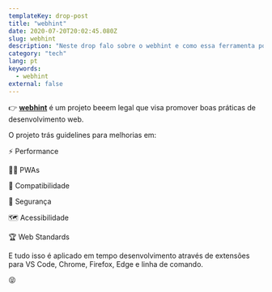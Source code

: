 ```yaml
---
templateKey: drop-post
title: "webhint"
date: 2020-07-20T20:02:45.080Z
slug: webhint
description: "Neste drop falo sobre o webhint e como essa ferramenta pode nos ajudar a desenvolver aplicações web melhores."
category: "tech"
lang: pt
keywords:
  - webhint
external: false
---
```



<Drop>

👉 **[webhint](https://webhint.io)** é um projeto beeem legal que visa promover boas práticas de desenvolvimento web.

O projeto trás guidelines para melhorias em:

⚡️ Performance

🧙‍♂️ PWAs

🧩 Compatibilidade

🔐 Segurança

🗺 Acessibilidade

🏆 Web Standards

E tudo isso é aplicado em tempo desenvolvimento através de extensões para VS Code, Chrome, Firefox, Edge e linha de comando.

😝

</Drop>
